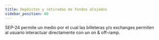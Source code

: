 ```yaml
---
title: Depósitos y retiradas de fondos alojados
sidebar_position: 60
---
```



SEP-24 permite un medio por el cual las billeteras y/o exchanges permiten al usuario interactuar directamente con un on & off-ramp.

<DocCardList />
